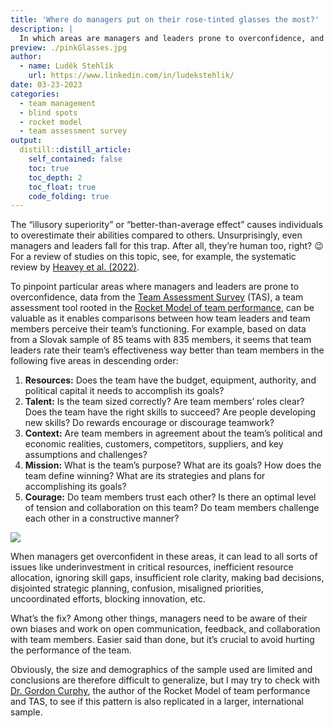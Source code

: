```yaml
---
title: 'Where do managers put on their rose-tinted glasses the most?'
description: |
  In which areas are managers and leaders prone to overconfidence, and how can this overconfidence potentially impact team functioning? Let's check some data to address this question.
preview: ./pinkGlasses.jpg
author:
  - name: Luděk Stehlík
    url: https://www.linkedin.com/in/ludekstehlik/
date: 03-23-2023
categories:
  - team management
  - blind spots
  - rocket model 
  - team assessment survey
output:
  distill::distill_article:
    self_contained: false
    toc: true
    toc_depth: 2
    toc_float: true
    code_folding: true
---
```


The "illusory superiority" or "better-than-average effect" causes individuals to overestimate their abilities compared to others. Unsurprisingly, even managers and leaders fall for this trap. After all, they're human too, right? 😉 For a review of studies on this topic, see, for example, the systematic review by [Heavey et al. (2022)](https://journals.sagepub.com/doi/full/10.1177/01492063211062566).

To pinpoint particular areas where managers and leaders are prone to overconfidence, data from the [Team Assessment Survey](https://www.therocketmodel.com/team-assessment-survey) (TAS), a team assessment tool rooted in the [Rocket Model of team performance](https://www.therocketmodel.com/what-is-rocket-model), can be valuable as it enables comparisons between how team leaders and team members perceive their team's functioning. For example, based on data from a Slovak sample of 85 teams with 835 members, it seems that team leaders rate their team's effectiveness way better than team members in the following five areas in descending order:

1. **Resources:** Does the team have the budget, equipment, authority, and political capital it needs to accomplish its goals?
2. **Talent:** Is the team sized correctly? Are team members’ roles clear? Does the team have the right skills to succeed? Are people developing new skills? Do rewards encourage or discourage teamwork?
3. **Context:** Are team members in agreement about the team’s political and economic realities, customers, competitors, suppliers, and key assumptions and challenges?
4. **Mission:** What is the team’s purpose? What are its goals? How does the team define winning? What are its strategies and plans for accomplishing its goals?
5. **Courage:** Do team members trust each other? Is there an optimal level of tension and collaboration on this team? Do team members challenge each other in a constructive manner?

<img src="./plot.png">

When managers get overconfident in these areas, it can lead to all sorts of issues like underinvestment in critical resources, inefficient resource allocation, ignoring skill gaps, insufficient role clarity, making bad decisions, disjointed strategic planning, confusion, misaligned priorities, uncoordinated efforts, blocking innovation, etc.

What's the fix? Among other things, managers need to be aware of their own biases and work on open communication, feedback, and collaboration with team members. Easier said than done, but it's crucial to avoid hurting the performance of the team.

Obviously, the size and demographics of the sample used are limited and conclusions are therefore difficult to generalize, but I may try to check with [Dr. Gordon Curphy](https://www.linkedin.com/in/gordoncurphy/), the author of the Rocket Model of team performance and TAS, to see if this pattern is also replicated in a larger, international sample.





